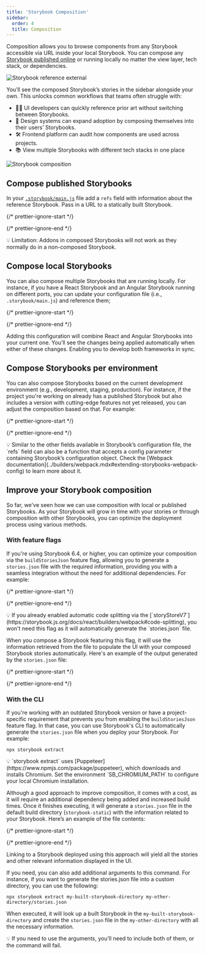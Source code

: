 ```yaml
---
title: 'Storybook Composition'
sidebar:
  order: 4
  title: Composition
---
```


Composition allows you to browse components from any Storybook accessible via URL inside your local Storybook. You can compose any [Storybook published online](./publish-storybook.mdx) or running locally no matter the view layer, tech stack, or dependencies.

![Storybook reference external](../_assets/sharing/reference-external-storybooks-composition.jpg)

You’ll see the composed Storybook’s stories in the sidebar alongside your own. This unlocks common workflows that teams often struggle with:

* 👩‍💻 UI developers can quickly reference prior art without switching between Storybooks.
* 🎨 Design systems can expand adoption by composing themselves into their users’ Storybooks.
* 🛠 Frontend platform can audit how components are used across projects.
* 📚 View multiple Storybooks with different tech stacks in one place

![Storybook composition](../_assets/sharing/combine-storybooks.png)

## Compose published Storybooks

In your [`.storybook/main.js`](../configure/overview.mdx#configure-story-rendering) file add a `refs` field with information about the reference Storybook. Pass in a URL to a statically built Storybook.

{/* prettier-ignore-start */}

<CodeSnippets path="storybook-main-ref-remote.md" />

{/* prettier-ignore-end */}

<div class="aside">
  💡 Limitation: Addons in composed Storybooks will not work as they normally do in a non-composed Storybook.
</div>

## Compose local Storybooks

You can also compose multiple Storybooks that are running locally. For instance, if you have a React Storybook and an Angular Storybook running on different ports, you can update your configuration file (i.e., `.storybook/main.js`) and reference them;

{/* prettier-ignore-start */}

<CodeSnippets path="storybook-main-ref-local.md" />

{/* prettier-ignore-end */}

Adding this configuration will combine React and Angular Storybooks into your current one. You’ll see the changes being applied automatically when either of these changes. Enabling you to develop both frameworks in sync.

## Compose Storybooks per environment

You can also compose Storybooks based on the current development environment (e.g., development, staging, production). For instance, if the project you're working on already has a published Storybook but also includes a version with cutting-edge features not yet released, you can adjust the composition based on that. For example:

{/* prettier-ignore-start */}

<CodeSnippets path="storybook-main-ref-per-environment.md" />

{/* prettier-ignore-end */}

<div class="aside">
  💡 Similar to the other fields available in Storybook’s configuration file, the `refs` field can also be a function that accepts a config parameter containing Storybook’s configuration object. Check the [Webpack documentation](../builders/webpack.mdx#extending-storybooks-webpack-config) to learn more about it.
</div>

## Improve your Storybook composition

So far, we've seen how we can use composition with local or published Storybooks. As your Storybook will grow in time with your stories or through composition with other Storybooks, you can optimize the deployment process using various methods.

### With feature flags

If you're using Storybook 6.4, or higher, you can optimize your composition via the `buildStoriesJson` feature flag, allowing you to generate a `stories.json` file with the required information, providing you with a seamless integration without the need for additional dependencies. For example:

{/* prettier-ignore-start */}

<CodeSnippets path="storybook-enable-buildstoriesjson.md" />

{/* prettier-ignore-end */}

<div class="aside">
  💡 If you already enabled automatic code splitting via the [`storyStoreV7`](https://storybook.js.org/docs/react/builders/webpack#code-splitting), you won't need this flag as it will automatically generate the `stories.json` file.
</div>

When you compose a Storybook featuring this flag, it will use the information retrieved from the file to populate the UI with your composed Storybook stories automatically. Here's an example of the output generated by the `stories.json` file:

{/* prettier-ignore-start */}

<CodeSnippets path="storybook-storiesjsonflag-result.md" />

{/* prettier-ignore-end */}

### With the CLI

If you're working with an outdated Storybook version or have a project-specific requirement that prevents you from enabling the `buildStoriesJson` feature flag. In that case, you can use Storybook's CLI to automatically generate the `stories.json` file when you deploy your Storybook. For example:

```shell
npx storybook extract
```

<div class="aside">
  💡 `storybook extract` uses [Puppeteer](https://www.npmjs.com/package/puppeteer), which downloads and installs Chromium. Set the environment `SB_CHROMIUM_PATH` to configure your local Chromium installation.
</div>

Although a good approach to improve composition, it comes with a cost, as it will require an additional dependency being added and increased build times. Once it finishes executing, it will generate a `stories.json` file in the default build directory (`storybook-static`) with the information related to your Storybook. Here’s an example of the file contents:

{/* prettier-ignore-start */}

<CodeSnippets path="storybook-extract-result.md" />

{/* prettier-ignore-end */}

Linking to a Storybook deployed using this approach will yield all the stories and other relevant information displayed in the UI.

If you need, you can also add additional arguments to this command. For instance, if you want to generate the stories.json file into a custom directory, you can use the following:

```shell
npx storybook extract my-built-storybook-directory my-other-directory/stories.json
```

When executed, it will look up a built Storybook in the `my-built-storybook-directory` and create the `stories.json` file in the `my-other-directory` with all the necessary information.

<div class="aside">
  💡 If you need to use the arguments, you’ll need to include both of them, or the command will fail.
</div>
